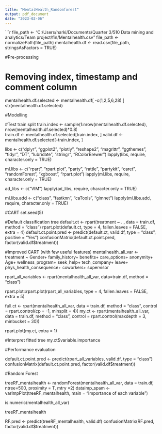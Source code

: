 ---
title: "MentalHealth_Randomforest"
output: pdf_document
date: "2023-02-06"
---

```{r}
file_path <- "C:/Users/harki/Documents/Quarter 3/510 Data mining and analytics/Team project/fin/Mentalhealth.csv"
file_path <- normalizePath(file_path)
mentalhealth.df <- read.csv(file_path, stringsAsFactors = TRUE)


#Pre-processing

# Removing index, timestamp and comment column 
mentalhealth.df.selected <- mentalhealth.df[ -c(1,2,5,6,28) ] 
str(mentalhealth.df.selected)

#Modelling

#Test train split
train.index <- sample(1:nrow(mentalhealth.df.selected), nrow(mentalhealth.df.selected)*0.8)  
train.df <- mentalhealth.df.selected[train.index, ]
valid.df <- mentalhealth.df.selected[-train.index, ]


libs <- c("dplyr", "ggplot2", "plotly", "reshape2", "magrittr", "ggthemes", "tidyr", "DT", "lubridate", "stringr", "RColorBrewer")
lapply(libs, require, character.only = TRUE)

ml.libs <- c("rpart", "rpart.plot", "party", "rattle", "partykit", "caret", "randomForest", "xgboost", "rpart.plot")
lapply(ml.libs, require, character.only = TRUE)

ad_libs <- c("VIM")
lapply(ad_libs, require, character.only = TRUE)

ml.libs.add <- c("class", "fastknn", "caTools", "glmnet")
lapply(ml.libs.add, require, character.only = TRUE)


#CART
set.seed(5)

#Default classification tree
default.ct <- rpart(treatment ~ . , data = train.df, method = "class")
rpart.plot(default.ct, type = 4, fallen.leaves = FALSE, extra = 4)
default.ct.point.pred <- predict(default.ct, valid.df, type = "class", positive = "Yes")
confusionMatrix(default.ct.point.pred, factor(valid.df$treatment))

#Improved CART (with few useful features)
mentalhealth_all_var <- treatment ~
  Gender+
  family_history+
  benefits+
  care_options+
  anonymity+
  Age+
  wellness_program+
  seek_help+
  tech_company+
  leave+
  phys_health_consequence+
  coworkers+
  supervisor

rpart_all_variables <- rpart(mentalhealth_all_var,
                             data=train.df,
                             method = "class")

rpart.plot::rpart.plot(rpart_all_variables, type = 4, fallen.leaves = FALSE, extra = 5)

full.ct <- rpart(mentalhealth_all_var, data = train.df, method = "class", control = rpart.control(cp = -1, minsplit = 4))
my.ct <- rpart(mentalhealth_all_var, data = train.df, method = "class", control = rpart.control(maxdepth =  3, minbucket =  30))

rpart.plot(my.ct, extra = 1)

#Interpret fitted tree
my.ct$variable.importance

#Performance evaluation

default.ct.point.pred <- predict(rpart_all_variables, valid.df, type = "class")
confusionMatrix(default.ct.point.pred, factor(valid.df$treatment))


#Random Forest

treeRF_mentalhealth <- randomForest(mentalhealth_all_var, data = train.df, ntree=500, proximity = T, mtry =2)
dataimp_spam <- varImpPlot(treeRF_mentalhealth, main = "Importance of each variable")

is.numeric(mentalhealth_all_var)

treeRF_mentalhealth

RF.pred <- predict(treeRF_mentalhealth, valid.df)
confusionMatrix(RF.pred, factor(valid.df$treatment))
